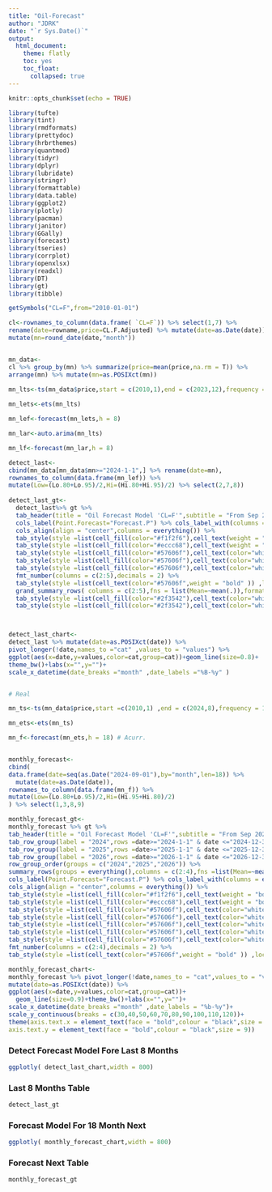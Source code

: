```yaml
---
title: "Oil-Forecast"
author: "JDRK"
date: "`r Sys.Date()`"
output: 
  html_document:
    theme: flatly
    toc: yes
    toc_float:
      collapsed: true
---
```


```r
knitr::opts_chunk$set(echo = TRUE)

library(tufte)
library(tint)
library(rmdformats)
library(prettydoc)
library(hrbrthemes)
library(quantmod)
library(tidyr)
library(dplyr)
library(lubridate)
library(stringr)
library(formattable)
library(data.table)
library(ggplot2)
library(plotly)
library(pacman)
library(janitor)
library(GGally)
library(forecast)
library(tseries)
library(corrplot)
library(openxlsx)
library(readxl)
library(DT)
library(gt)
library(tibble)

getSymbols("CL=F",from="2010-01-01")

cl<-rownames_to_column(data.frame( `CL=F`)) %>% select(1,7) %>% 
rename(date=rowname,price=CL.F.Adjusted) %>% mutate(date=as.Date(date)) %>% 
mutate(mn=round_date(date,"month"))


mn_data<-
cl %>% group_by(mn) %>% summarize(price=mean(price,na.rm = T)) %>%
arrange(mn) %>% mutate(mn=as.POSIXct(mn))

mn_lts<-ts(mn_data$price,start = c(2010,1),end = c(2023,12),frequency = 12)
 
mn_lets<-ets(mn_lts) 

mn_lef<-forecast(mn_lets,h = 8)

mn_lar<-auto.arima(mn_lts)

mn_lf<-forecast(mn_lar,h = 8)

detect_last<-
cbind(mn_data[mn_data$mn>="2024-1-1",] %>% rename(date=mn),
rownames_to_column(data.frame(mn_lef)) %>% 
mutate(Low=(Lo.80+Lo.95)/2,Hi=(Hi.80+Hi.95)/2) %>% select(2,7,8))
  
detect_last_gt<-
  detect_last%>% gt %>%
  tab_header(title = "Oil Forecast Model 'CL=F'",subtitle = "From Sep 2024 - Feb 2026") %>% 
  cols_label(Point.Forecast="Forecast.P") %>% cols_label_with(columns = everything(),fn = toupper) %>% 
  cols_align(align = "center",columns = everything()) %>% 
  tab_style(style =list(cell_fill(color="#f1f2f6"),cell_text(weight = "bold",align = "left")) ,locations = cells_group()) %>% 
  tab_style(style =list(cell_fill(color="#eccc68"),cell_text(weight = "bold" )) ,locations = cells_title()) %>% 
  tab_style(style =list(cell_fill(color="#57606f"),cell_text(color="white",weight = "bold" )) ,locations = cells_column_labels()) %>% 
  tab_style(style =list(cell_fill(color="#57606f"),cell_text(color="white",weight = "bold" )) ,locations = cells_stub()) %>% 
  tab_style(style =list(cell_fill(color="#57606f"),cell_text(color="white",weight = "bold" )) ,locations = cells_stubhead()) %>% 
  fmt_number(columns = c(2:5),decimals = 2) %>% 
  tab_style(style =list(cell_text(color="#57606f",weight = "bold" )) ,locations = cells_body()) %>% 
  grand_summary_rows( columns = c(2:5),fns = list(Mean=~mean(.)),formatter = fmt_number,decimals=2) %>% 
  tab_style(style =list(cell_fill(color="#2f3542"),cell_text(color="white",weight = "bold")) ,locations = cells_grand_summary()) %>% 
  tab_style(style =list(cell_fill(color="#2f3542"),cell_text(color="white",weight = "bold")) ,locations = cells_stub_grand_summary())



detect_last_chart<-
detect_last %>% mutate(date=as.POSIXct(date)) %>% 
pivot_longer(!date,names_to ="cat" ,values_to = "values") %>% 
ggplot(aes(x=date,y=values,color=cat,group=cat))+geom_line(size=0.8)+
theme_bw()+labs(x="",y="")+
scale_x_datetime(date_breaks ="month" ,date_labels ="%B-%y" )


# Real 

mn_ts<-ts(mn_data$price,start =c(2010,1) ,end = c(2024,8),frequency = 12)

mn_ets<-ets(mn_ts) 

mn_f<-forecast(mn_ets,h = 18) # Acurr.


monthly_forecast<-
cbind(
data.frame(date=seq(as.Date("2024-09-01"),by="month",len=18)) %>% 
  mutate(date=as.Date(date)),
rownames_to_column(data.frame(mn_f)) %>%
mutate(Low=(Lo.80+Lo.95)/2,Hi=(Hi.95+Hi.80)/2)
) %>% select(1,3,8,9)

monthly_forecast_gt<-
monthly_forecast %>% gt %>%
tab_header(title = "Oil Forecast Model 'CL=F'",subtitle = "From Sep 2024 - Feb 2026") %>% 
tab_row_group(label = "2024",rows =date>="2024-1-1" & date <="2024-12-31" ,id = "2024",group = "2024") %>% 
tab_row_group(label = "2025",rows =date>="2025-1-1" & date <="2025-12-31" ,id = "2025",group = "2025") %>% 
tab_row_group(label = "2026",rows =date>="2026-1-1" & date <="2026-12-31" ,id = "2026",group = "2026") %>% 
row_group_order(groups = c("2024","2025","2026")) %>% 
summary_rows(groups = everything(),columns = c(2:4),fns =list(Mean=~mean(.)),formatter = fmt_number,decimals=2) %>% 
cols_label(Point.Forecast="Forecast.P") %>% cols_label_with(columns = everything(),fn = toupper) %>% 
cols_align(align = "center",columns = everything()) %>% 
tab_style(style =list(cell_fill(color="#f1f2f6"),cell_text(weight = "bold",align = "left")) ,locations = cells_group()) %>% 
tab_style(style =list(cell_fill(color="#eccc68"),cell_text(weight = "bold" )) ,locations = cells_title()) %>% 
tab_style(style =list(cell_fill(color="#57606f"),cell_text(color="white",weight = "bold" )) ,locations = cells_summary()) %>% 
tab_style(style =list(cell_fill(color="#57606f"),cell_text(color="white",weight = "bold" )) ,locations = cells_stub_summary()) %>% 
tab_style(style =list(cell_fill(color="#57606f"),cell_text(color="white",weight = "bold" )) ,locations = cells_column_labels()) %>% 
tab_style(style =list(cell_fill(color="#57606f"),cell_text(color="white",weight = "bold" )) ,locations = cells_stub()) %>% 
tab_style(style =list(cell_fill(color="#57606f"),cell_text(color="white",weight = "bold" )) ,locations = cells_stubhead()) %>% 
fmt_number(columns = c(2:4),decimals = 2) %>% 
tab_style(style =list(cell_text(color="#57606f",weight = "bold" )) ,locations = cells_body())

monthly_forecast_chart<-
monthly_forecast %>% pivot_longer(!date,names_to = "cat",values_to = "values") %>% 
mutate(date=as.POSIXct(date)) %>% 
ggplot(aes(x=date,y=values,color=cat,group=cat))+
  geom_line(size=0.9)+theme_bw()+labs(x="",y="")+
scale_x_datetime(date_breaks ="month" ,date_labels = "%b-%y")+
scale_y_continuous(breaks = c(30,40,50,60,70,80,90,100,110,120))+
theme(axis.text.x = element_text(face = "bold",colour = "black",size = 9),
axis.text.y = element_text(face = "bold",colour = "black",size = 9))

```
 


### Detect Forecast Model Fore Last 8 Months
```r
ggplotly( detect_last_chart,width = 800)
```


### Last 8 Months Table
```r
detect_last_gt
```


### Forecast Model For 18 Month Next 
```r
ggplotly( monthly_forecast_chart,width = 800)
```


### Forecast Next Table
```r
monthly_forecast_gt
```
















